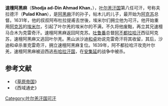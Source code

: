 '''速檀阿黑麻'''（'''Shodja ad-Din Ahmad Khan'''，{{bd||？|1639年||catIdx=S}}），[[叶尔羌汗国|叶尔羌汗国]]第八任可汗，号称夫拉德汗（'''Pulad Khan'''），是[[阿黑麻_(叶尔羌)|阿黑麻]]汗的孙子，帖木儿的儿子，最开始为[[阿克苏|阿克苏]]总督。1631年，他的叔叔阿布杜拉提甫去世後，埃米尔们拥立他为可汗。他开始重用[[阿克苏|阿克苏]]的[[埃米尔|埃米尔]]，引起了叶尔羌的埃米尔的不满，不久将他废黜，再立其兄速檀马合木为克雷奇汗。速檀阿黑麻返回阿克苏。[[吐鲁番|吐鲁番]]总督[[阿不都拉哈汗|阿不都拉哈汗]]西征阿克苏，速檀阿黑麻又逃回叶尔羌。黑山派沙迪[[和卓|和卓]]劝说克雷奇汗将其收留，其后，沙迪和卓杀害克雷奇汗，拥立速檀阿黑麻复位。1639年，阿不都拉哈汗攻克叶尔羌，速檀阿黑麻被迫西逃[[布哈拉汗国|布哈拉汗国]]，在[[安集延|安集延]]的战争中被杀。

{{start box}}
{{s-before|[[阿布杜拉提甫|阿布杜拉提甫]]}}
{{s-title|[[叶尔羌汗国|叶尔羌汗国]]君主|1631年—1632年}}
{{s-after|[[克雷奇汗|克雷奇汗]]}}
{{s-before|[[克雷奇汗|克雷奇汗]]}}
{{s-title|[[叶尔羌汗国|叶尔羌汗国]]君主|1635年—1639年}}
{{s-after|[[阿不都拉哈汗|阿不都拉哈汗]]}}
{{end box}}

==参考文献==
*《[[草原帝国|草原帝国]]》
*《西域通史》

[[Category:叶尔羌汗国可汗|Category:叶尔羌汗国可汗]]